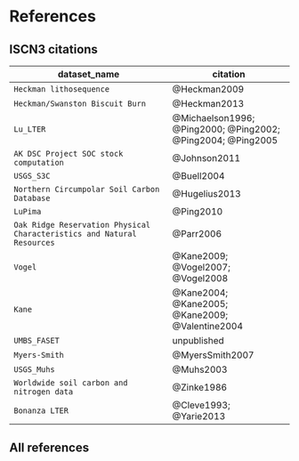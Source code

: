 # References

## ISCN3 citations

dataset_name | citation
-------------|----------
`Heckman lithosequence` | @Heckman2009
`Heckman/Swanston Biscuit Burn` | @Heckman2013
`Lu_LTER` | @Michaelson1996; @Ping2000; @Ping2002; @Ping2004; @Ping2005
`AK DSC Project SOC stock computation` | @Johnson2011
`USGS_S3C` | @Buell2004
`Northern Circumpolar Soil Carbon Database` | @Hugelius2013
`LuPima` | @Ping2010
`Oak Ridge Reservation Physical Characteristics and Natural Resources` | @Parr2006
`Vogel` |  @Kane2009; @Vogel2007; @Vogel2008
`Kane` |  @Kane2004; @Kane2005; @Kane2009; @Valentine2004
`UMBS_FASET` | unpublished
`Myers-Smith` | @MyersSmith2007
`USGS_Muhs` | @Muhs2003
`Worldwide soil carbon and nitrogen data` | @Zinke1986
`Bonanza LTER` | @Cleve1993; @Yarie2013

## All references